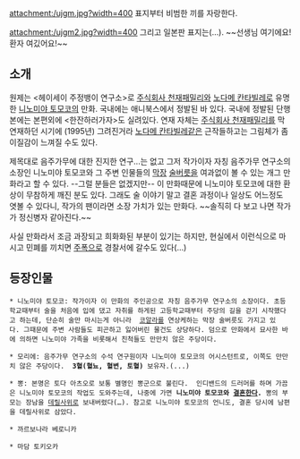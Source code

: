 attachment:/ujgm.jpg?width=400
표지부터 비범한 끼를 자랑한다.

attachment:/ujgm2.jpg?width=400
그리고 일본판 표지는(…). ~~선생님 여기에요! 환자 여깄어요!~~

== 소개 ==
원제는 <헤이세이 주정뱅이 연구소>로 [[주식회사 천재패밀리]]와  [[노다메 칸타빌레]]로 유명한  [[니노미야 토모코]]의 만화. 국내에는 애니북스에서 정발된 바 있다. 국내에 정발된 단행본에는 본편외에 <한잔하러가자>도 실려있다. 연재 자체는 [[주식회사 천재패밀리]]를 막 연재하던 시기에 (1995년) 그려진거라 [[노다메 칸타빌레]]같은 근작들하고는 그림체가 좀 이질감이 느껴질 수도 있다.

제목대로 음주가무에 대한 진지한 연구...는 없고 그저 작가이자 자칭 음주가무 연구소의 소장인 니노미야 토모코와 그 주변 인물들의 [[막장]] [[술버릇]]을 여과없이 볼 수 있는 개그 만화라고 할 수 있다. --그럴 분들은 없겠지만-- 이 만화때문에 니노미야 토모코에 대한 환상이 무참하게 깨진 분도 있다. 그래도 술 이야기 말고 결혼 과정이나 일상도 어느정도 엿볼 수 있다니, 작가의 팬이라면 소장 가치가 있는 만화다. ~~솔직히 다 보고 나면 작가가 정신병자 같아진다.~~

사실 만화라서 조금 과장되고 희화화된 부분이 있기는 하지만, 현실에서 이런식으로 마시고 민폐를 끼치면 [[주폭]]으로 경찰서에 갈수도 있다(…)

== 등장인물 ==
 * 니노미야 토모코: 작가이자 이 만화의 주인공으로 자칭 음주가무 연구소의 소장이다. 초등학교때부터 술을 처음에 입에 댔고 자취를 하게된 고등학교때부터 주당의 길을 걷기 시작했다고 하는데, 단순히 술만 마시는게 아니라  [[코알라]]를 연상케하는 막장 술버릇도 가지고 있다. 그때문에 주변 사람들도 피곤하고 잃어버린 물건도 상당하다. 덤으로 만화에서 묘사한 바에 의하면 니노미야 가족을 비롯해서 친척들도 만만치 않은 주당이다.

 * 모리에: 음주가무 연구소의 수석 연구원이자 니노미야 토모코의 어시스턴트로, 이쪽도 만만치 않은 주당이다.  '''3혈(혈뇨, 혈변, 토혈)''' 보유자.(...)

 * 뽕: 본명은 토다 아츠오로 보통 별명인 뽕군으로 불린다.  인디밴드의 드러머를 하며 가끔은 니노미야 토모코의 작업도 도와주는데, 나중에 가면 '''니노미야 토모코와  [[결혼]]한다.''' 뽕의 부모는 장남을 [[데릴사위]]로 보내버렸다(…). 참고로 니노미야 토모코의 언니도, 결혼 당시에 남편을 데릴사위로 삼았다.

 * 까르보나라 베로니카

 * 마담 토키오카
